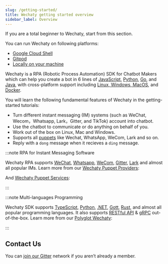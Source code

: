 ```yaml
---
slug: /getting-started/
title: Wechaty getting started overview
sidebar_label: Overview
---
```


<!-- MDX import -->

<!-- Pushes a curious reader through the first few minutes of use. -->

If you are a total beginner to Wechaty, start from this section. 

You can run Wechaty on following platforms:

- [Google Cloud Shell](../quick-start/running-on-google-cloud-shell.md)
- [Gitpod](../quick-start/running-on-gitpod.md)
- [Locally on your machine](getting-started/running-locally.mdx)

Wechaty is a RPA (Robotic Process Automation) SDK for Chatbot Makers which can help you create a bot in 6 lines of [JavaScript](https://GitHub.com/Wechaty/wechaty), [Python](https://GitHub.com/Wechaty/python-wechaty/), [Go](https://GitHub.com/Wechaty/go-wechaty/), and [Java](https://GitHub.com/Wechaty/java-wechaty/), with cross-platform support including [Linux, Windows, MacOS](https://github.com/wechaty/wechaty/actions?query=workflow%3ANPM), and [Docker](https://github.com/wechaty/wechaty/actions?query=workflow%3ADocker).

You will learn the following fundamental features of Wechaty in the getting-started tutorials:

- Turn different instant messaging (IM) systems (such as WeChat, Wecom，Whatsapp, Lark，Gitter, and TikTok) account into chatbot.
- Use the chatbot to communicate or do anything on behalf of you.
- Work out of the box on Linux, Mac and Windows.
- Supports all [puppets](../puppet-services) like Wechat, WhatsApp, WeCom, Lark and so on.
- Reply with a `dong` message when it recieves a `ding` message.

:::note RPA for Instant Messaging Software

Wechaty RPA supports [WeChat](puppet-providers/wechat.md), [Whatsapp](puppet-providers/whatsapp.md), [WeCom](puppet-services/wxwork.md), [Gitter](puppet-providers/gitter.md), [Lark](puppet-providers/lark.md) and almost all popular IMs. Learn more from our  [Wechaty Puppet Providers](puppet-providers/overview.mdx):

<ProviderBadges />

And [Wechaty Puppet Services](../puppet-services/overview.mdx):

<ServiceBadges />

:::

:::note Multi-languages Programming

<!--
Issue #707
  https://github.com/wechaty/wechaty.js.org/issues/707

FIXME: Gott -> Go
-->
Wechaty SDK supports [TypeScript](../polyglot/typescript/overview.md), [Python](../polyglot/python/overview.md), [.NET](../polyglot/dotnet/overview.md), [Gott](../polyglot/go/overview.md), [Rust](../polyglot/rust/overview.md), and almost all popular programming languages. It also supports [RESTful API](../polyglot/openapi/overview.md) & [gRPC](https://github.com/wechaty/grpc) out-of-the-box. Learn more from our [Polyglot Wechaty](polyglot/overview.mdx):

<PolyglotBadges />

:::

## Contact Us

You can [join our Gitter](https://gitter.im/wechaty/wechaty) network if you aren’t already a member.
